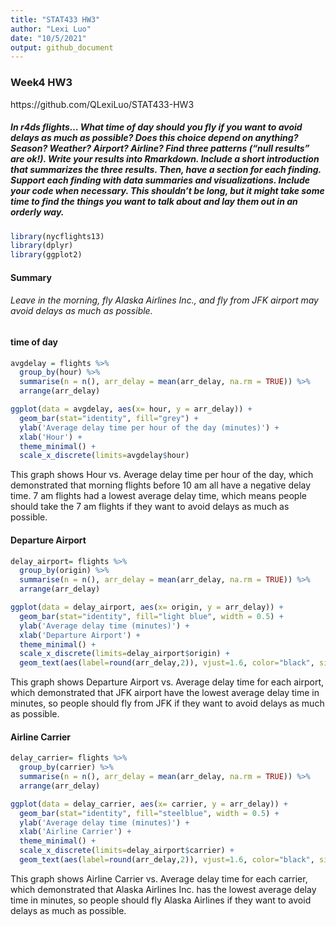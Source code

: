 ```yaml
---
title: "STAT433 HW3"
author: "Lexi Luo"
date: "10/5/2021"
output: github_document
---
```


### Week4 HW3
https://github.com/QLexiLuo/STAT433-HW3


##### In r4ds flights… What time of day should you fly if you want to avoid delays as much as possible? Does this choice depend on anything? Season? Weather? Airport? Airline? Find three patterns (“null results” are ok!). Write your results into Rmarkdown. Include a short introduction that summarizes the three results. Then, have a section for each finding. Support each finding with data summaries and visualizations. Include your code when necessary. This shouldn’t be long, but it might take some time to find the things you want to talk about and lay them out in an orderly way.

```r
library(nycflights13)
library(dplyr)
library(ggplot2)
```

#### Summary
###### Leave in the morning, fly Alaska Airlines Inc., and fly from JFK airport may avoid delays as much as possible.

#### time of day
```r
avgdelay = flights %>%
  group_by(hour) %>%
  summarise(n = n(), arr_delay = mean(arr_delay, na.rm = TRUE)) %>%
  arrange(arr_delay) 

ggplot(data = avgdelay, aes(x= hour, y = arr_delay)) + 
  geom_bar(stat="identity", fill="grey") + 
  ylab('Average delay time per hour of the day (minutes)') +
  xlab('Hour') +
  theme_minimal() +
  scale_x_discrete(limits=avgdelay$hour)
```

This graph shows Hour vs. Average delay time per hour of the day, which demonstrated that morning flights before 10 am all have a negative delay time. 7 am flights had a lowest average delay time, which means people should take the 7 am flights if they want to avoid delays as much as possible.




#### Departure Airport
```r
delay_airport= flights %>%
  group_by(origin) %>%
  summarise(n = n(), arr_delay = mean(arr_delay, na.rm = TRUE)) %>%
  arrange(arr_delay) 

ggplot(data = delay_airport, aes(x= origin, y = arr_delay)) + 
  geom_bar(stat="identity", fill="light blue", width = 0.5) + 
  ylab('Average delay time (minutes)') +
  xlab('Departure Airport') +
  theme_minimal() +
  scale_x_discrete(limits=delay_airport$origin) +
  geom_text(aes(label=round(arr_delay,2)), vjust=1.6, color="black", size=3.5)
```

This graph shows Departure Airport vs. Average delay time for each airport, which demonstrated that JFK airport have the lowest average delay time in minutes, so people should fly from JFK if they want to avoid delays as much as possible.



#### Airline Carrier
```r
delay_carrier= flights %>%
  group_by(carrier) %>%
  summarise(n = n(), arr_delay = mean(arr_delay, na.rm = TRUE)) %>%
  arrange(arr_delay) 

ggplot(data = delay_carrier, aes(x= carrier, y = arr_delay)) + 
  geom_bar(stat="identity", fill="steelblue", width = 0.5) + 
  ylab('Average delay time (minutes)') +
  xlab('Airline Carrier') +
  theme_minimal() +
  scale_x_discrete(limits=delay_airport$carrier) +
  geom_text(aes(label=round(arr_delay,2)), vjust=1.6, color="black", size=3.5)
```

This graph shows Airline Carrier vs. Average delay time for each carrier, which demonstrated that Alaska Airlines Inc. has the lowest average delay time in minutes, so people should fly Alaska Airlines if they want to avoid delays as much as possible. 
